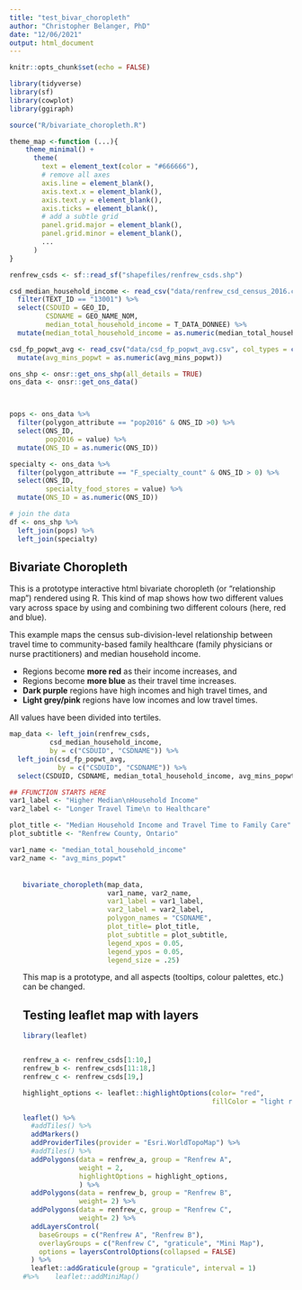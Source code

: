 ```yaml
---
title: "test_bivar_choropleth"
author: "Christopher Belanger, PhD"
date: "12/06/2021"
output: html_document
---
```



```r
knitr::opts_chunk$set(echo = FALSE)

library(tidyverse)
library(sf)
library(cowplot)
library(ggiraph)

source("R/bivariate_choropleth.R")

theme_map <-function (...){
    theme_minimal() +
      theme(
        text = element_text(color = "#666666"),
        # remove all axes
        axis.line = element_blank(),
        axis.text.x = element_blank(),
        axis.text.y = element_blank(),
        axis.ticks = element_blank(),
        # add a subtle grid
        panel.grid.major = element_blank(),
        panel.grid.minor = element_blank(),
        ...
      )
}

renfrew_csds <- sf::read_sf("shapefiles/renfrew_csds.shp")

csd_median_household_income <- read_csv("data/renfrew_csd_census_2016.csv", col_types = cols(.default = "c")) %>%
  filter(TEXT_ID == "13001") %>%
  select(CSDUID = GEO_ID,
         CSDNAME = GEO_NAME_NOM,
         median_total_household_income = T_DATA_DONNEE) %>%
  mutate(median_total_household_income = as.numeric(median_total_household_income))

csd_fp_popwt_avg <- read_csv("data/csd_fp_popwt_avg.csv", col_types = cols(.default = "c")) %>%
  mutate(avg_mins_popwt = as.numeric(avg_mins_popwt))


```


```r
ons_shp <- onsr::get_ons_shp(all_details = TRUE)
ons_data <- onsr::get_ons_data()



pops <- ons_data %>%
  filter(polygon_attribute == "pop2016" & ONS_ID >0) %>%
  select(ONS_ID,
         pop2016 = value) %>%
  mutate(ONS_ID = as.numeric(ONS_ID))

specialty <- ons_data %>%
  filter(polygon_attribute == "F_specialty_count" & ONS_ID > 0) %>%
  select(ONS_ID, 
         specialty_food_stores = value) %>%
  mutate(ONS_ID = as.numeric(ONS_ID))

# join the data
df <- ons_shp %>%
  left_join(pops) %>%
  left_join(specialty)

```

## Bivariate Choropleth

This is a prototype interactive html bivariate choropleth (or "relationship map") rendered using R. This kind of map shows how two different values vary across space by using and combining two different colours (here, red and blue).

This example maps the census sub-division-level relationship between travel time to community-based family healthcare (family physicians or nurse practitioners) and median household income.

* Regions become **more red** as their income increases, and
* Regions become **more blue** as their travel time increases.
* **Dark purple** regions have high incomes and high travel times, and
* **Light grey/pink** regions have low incomes and low travel times.
 
All values have been divided into tertiles.


```r

map_data <- left_join(renfrew_csds, 
          csd_median_household_income,
          by = c("CSDUID", "CSDNAME")) %>%
  left_join(csd_fp_popwt_avg,
            by = c("CSDUID", "CSDNAME")) %>%
  select(CSDUID, CSDNAME, median_total_household_income, avg_mins_popwt)

## FFUNCTION STARTS HERE
var1_label <- "Higher Median\nHousehold Income"
var2_label <- "Longer Travel Time\n to Healthcare"

plot_title <- "Median Household Income and Travel Time to Family Care"
plot_subtitle <- "Renfrew County, Ontario"

var1_name <- "median_total_household_income"
var2_name <- "avg_mins_popwt"
```

<br><br>

<ul style="margin-top:-30px;">

```r

bivariate_choropleth(map_data, 
                     var1_name, var2_name,
                     var1_label = var1_label,
                     var2_label = var2_label,
                     polygon_names = "CSDNAME",
                     plot_title= plot_title,
                     plot_subtitle = plot_subtitle,
                     legend_xpos = 0.05,
                     legend_ypos = 0.05,
                     legend_size = .25)
```

This map is a prototype, and all aspects (tooltips, colour palettes, etc.) can be changed.



## Testing leaflet map with layers


```r
library(leaflet)


renfrew_a <- renfrew_csds[1:10,]
renfrew_b <- renfrew_csds[11:18,]
renfrew_c <- renfrew_csds[19,]

highlight_options <- leaflet::highlightOptions(color= "red",
                                               fillColor = "light red")

leaflet() %>%
  #addTiles() %>%
  addMarkers()
  addProviderTiles(provider = "Esri.WorldTopoMap") %>%
  #addTiles() %>%
  addPolygons(data = renfrew_a, group = "Renfrew A",
              weight = 2,
              highlightOptions = highlight_options,
              ) %>%
  addPolygons(data = renfrew_b, group = "Renfrew B",
              weight= 2) %>%
  addPolygons(data = renfrew_c, group = "Renfrew C",
              weight= 2) %>%
  addLayersControl(
    baseGroups = c("Renfrew A", "Renfrew B"),
    overlayGroups = c("Renfrew C", "graticule", "Mini Map"),
    options = layersControlOptions(collapsed = FALSE)
  ) %>%
  leaflet::addGraticule(group = "graticule", interval = 1)
#%>%    leaflet::addMiniMap()


```

